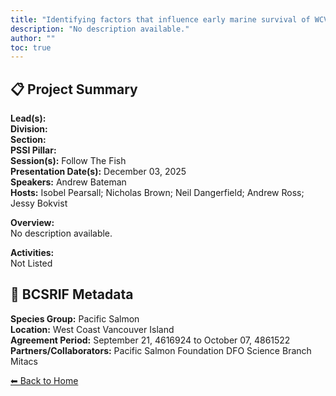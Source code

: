 ```yaml
---
title: "Identifying factors that influence early marine survival of WCVI Chinook salmon"
description: "No description available."
author: ""
toc: true
---
```


## 📋 Project Summary

**Lead(s):**   
**Division:**   
**Section:**   
**PSSI Pillar:**   
**Session(s):** Follow The Fish  
**Presentation Date(s):** December 03, 2025  
**Speakers:** Andrew Bateman  
**Hosts:** Isobel Pearsall; Nicholas Brown; Neil Dangerfield; Andrew Ross; Jessy Bokvist  

**Overview:**  
No description available.   

**Activities:**  
Not Listed

## 🧬 BCSRIF Metadata

**Species Group:** Pacific Salmon  
**Location:** West Coast Vancouver Island  
**Agreement Period:** September 21, 4616924 to October 07, 4861522  
**Partners/Collaborators:** Pacific Salmon Foundation 
DFO Science Branch
Mitacs  

[⬅ Back to Home](../index.qmd)
